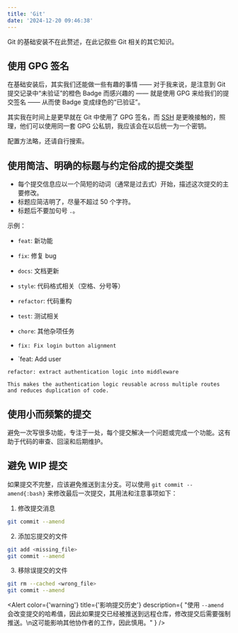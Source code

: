 ```yaml
---
title: 'Git'
date: '2024-12-20 09:46:38'
---
```


Git 的基础安装不在此赘述，在此记叙些 Git 相关的其它知识。

## 使用 GPG 签名

在基础安装后，其实我们还能做一些有趣的事情 —— 对于我来说，是注意到 Git 提交记录中“未验证”的橙色 Badge 而感兴趣的 —— 就是使用 GPG 来给我们的提交签名 —— 从而使 Badge 变成绿色的“已验证”。

其实我在时间上是更早就在 Git 中使用了 GPG 签名，而 [SSH](/post/SSH) 是更晚接触的，照理，他们可以使用同一套 GPG 公私钥，我应该会在以后统一为一个密钥。

配置方法略，还请自行搜索。

## 使用简洁、明确的标题与约定俗成的提交类型

- 每个提交信息应以一个简短的动词（通常是过去式）开始，描述这次提交的主要修改。
- 标题应简洁明了，尽量不超过 50 个字符。
- 标题后不要加句号 `.`。

示例：

- `feat`: 新功能
- `fix`: 修复 bug
- `docs`: 文档更新
- `style`: 代码格式相关（空格、分号等）
- `refactor`: 代码重构
- `test`: 测试相关
- `chore`: 其他杂项任务

- `fix: Fix login button alignment`
- `feat: Add user 

```plaintext
refactor: extract authentication logic into middleware

This makes the authentication logic reusable across multiple routes
and reduces duplication of code.
```

## 使用小而频繁的提交

避免一次写很多功能，专注于一处，每个提交解决一个问题或完成一个功能。这有助于代码的审查、回滚和后期维护。

## 避免 WIP 提交

如果提交不完整，应该避免推送到主分支。可以使用 `git commit --amend{:bash}` 来修改最后一次提交，其用法和注意事项如下：

1. 修改提交消息

```bash
git commit --amend
```

2. 添加忘提交的文件

```bash
git add <missing_file>
git commit --amend
```

3. 移除误提交的文件

```bash
git rm --cached <wrong_file>
git commit --amend
```

<Alert
  color={'warning'}
  title={'影响提交历史'}
  description={
    "使用 `--amend` 会改变提交的哈希值，因此如果提交已经被推送到远程仓库，修改提交后需要强制推送。\n这可能影响其他协作者的工作，因此慎用。"
  }
/>
